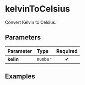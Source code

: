 
# kelvinToCelsius

Convert Kelvin to Celsius.

## Parameters

| Parameter | Type     | Required |
| :-------- | :------- | :------: |
| **kelin** | `number` |    ✔     |

## Examples

<Example input={373.15} />

<Example input={0} />

<Example input={15} />
